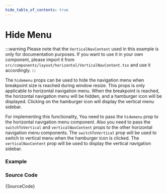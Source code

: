 ```yaml
---
hide_table_of_contents: true
---
```



# Hide Menu

:::warning
Please note that the `VerticalNavContent` used in this example is only for documentation purposes. If you want to use it in your own component, please import it from `src/components/layout/horizontal/VerticalNavContent.tsx` and use it accordingly.
:::

The `hidemenu` props can be used to hide the navigation menu when breakpoint size is reached during window resize. This props is only applicable to horizontal navigation menu. When the breakpoint is reached, the horizontal navigation menu will be hidden, and a hamburger icon will be displayed. Clicking on the hamburger icon will display the vertical menu sidebar.

For implementing this functionality, You need to pass the `hidemenu` prop to the horizontal navigation menu component. Also you need to pass the `switchToVertical` and `verticalNavContent` props to the other horizontal navigation menu components. The `switchToVertical` prop will be used to switch to vertical menu when the hamburger icon is clicked. The `verticalNavContent` prop will be used to display the vertical navigation sidebar.

### Example

<IframeWindow url='https://demos.pixinvent.com/vuexy-nextjs-admin-template/demo-1/en/menu-examples/horizontal-menu/horizontal-nav/hide-menu' />

### Source Code

<TsToJsCodeSnippet>{SourceCode}</TsToJsCodeSnippet>
